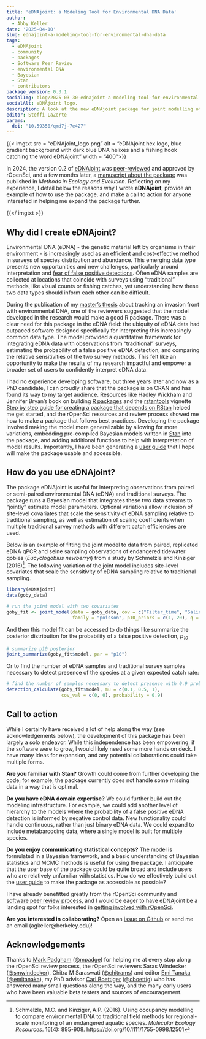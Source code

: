 ```yaml
---
title: 'eDNAjoint: a Modeling Tool for Environmental DNA Data'
author:
  - Abby Keller
date: '2025-04-10'
slug: ednajoint-a-modeling-tool-for-environmental-dna-data
tags:
  - eDNAjoint
  - community
  - packages
  - Software Peer Review
  - environmental DNA
  - Bayesian
  - Stan
  - contributors
package_version: 0.3.1
socialImg: blog/2025-03-30-ednajoint-a-modeling-tool-for-environmental-dna-data/eDNAjoint_logo.png
socialAlt: eDNAjoint logo.
description: A look at the new eDNAjoint package for joint modelling of eDNA and traditional species survey methods.
editor: Steffi LaZerte
params: 
  doi: "10.59350/qmd7j-7e427"
---
```


<!--/html_preserve-->
{{< imgtxt src = "eDNAjoint_logo.png" alt = "eDNAjoint hex logo, blue gradient background with dark blue DNA helixes and a fishing hook catching the word eDNAjoint" width = "400">}}
<!--/html_preserve-->

In 2024, the version 0.2 of [eDNAjoint](https://docs.ropensci.org/eDNAjoint/) was [peer-reviewed](https://github.com/ropensci/software-review/issues/642#issuecomment-2328265662) and approved by rOpenSci, and a few months later, a [manuscript about the package](https://doi.org/10.1111/2041-210X.70000) was published in *Methods in Ecology and Evolution*. Reflecting on my experience, I detail below the reasons why I wrote **eDNAjoint**, provide an example of how to use the package, and make a call to action for anyone interested in helping me expand the package further. 

<!--/html_preserve-->
{{</ imgtxt >}}
<!--/html_preserve-->

## Why did I create eDNAjoint?

Environmental DNA (eDNA) - the genetic material left by organisms in their environment - is increasingly used as an efficient and cost-effective method in surveys of species distribution and abundance. This emerging data type presents new opportunities and new challenges, particularly around interpretation and [fear of false positive detections](https://doi.org/10.1111/jfb.14218). Often eDNA samples are collected at locations that coincide with surveys using "traditional" methods, like visual counts or fishing catches, yet understanding how these two data types should inform each other can be difficult.

During the publication of my [master’s thesis](https://doi.org/10.1002/eap.2561) about tracking an invasion front with environmental DNA, one of the reviewers suggested that the model developed in the research would make a good R package. There was a clear need for this package in the eDNA field: the ubiquity of eDNA data had outpaced software designed specifically for interpreting this increasingly common data type. The model provided a quantitative framework for integrating eDNA data with observations from “traditional” surveys, estimating the probability of a false positive eDNA detection, and comparing the relative sensitivities of the two survey methods. This felt like an opportunity to make the results of my research impactful and empower a broader set of users to confidently interpret eDNA data.

I had no experience developing software, but three years later and now as a PhD candidate, I can proudly share that the package is on CRAN and has found its way to my target audience. Resources like Hadley Wickham and Jennifer Bryan’s book on building [R packages](https://r-pkgs.org/) and the [rstantools](https://mc-stan.org/rstantools/) vignette [Step by step guide for creating a package that depends on RStan](https://mc-stan.org/rstantools/articles/minimal-rstan-package.html) helped me get started, and the rOpenSci resources and review process showed me how to make a package that follows best practices.
Developing the package involved making the model more generalizable by allowing for more variations, embedding pre-compiled Bayesian models written in [Stan](https://mc-stan.org/) into the package, and adding additional functions to help with interpretation of model results. Importantly, I have been generating a [user guide](https://ednajoint.netlify.app/) that I hope will make the package usable and accessible.

## How do you use eDNAjoint?

The package eDNAjoint is useful for interpreting observations from paired or semi-paired environmental DNA (eDNA) and traditional surveys. The package runs a Bayesian model that integrates these two data streams to “jointly” estimate model parameters. Optional variations allow inclusion of site-level covariates that scale the sensitivity of eDNA sampling relative to traditional sampling, as well as estimation of scaling coefficients when multiple traditional survey methods with different catch efficiencies are used.

Below is an example of fitting the joint model to data from paired, replicated eDNA qPCR and seine sampling observations of endangered tidewater gobies
(*Eucyclogobius newberryi*) from a study by Schmelzle and Kinziger
(2016)[^1]. The following variation of the joint model includes site-level
covariates that scale the sensitivity of eDNA sampling relative to
traditional sampling.

```r
library(eDNAjoint)
data(goby_data)

# run the joint model with two covariates
goby_fit <- joint_model(data = goby_data, cov = c("Filter_time", "Salinity"), 
                        family = "poisson", p10_priors = c(1, 20), q = FALSE)
```

And then this model fit can be accessed to do things like summarize the
posterior distribution for the probability of a false positive
detection, *p<sub>10</sub>*

```r
# summarize p10 posterior
joint_summarize(goby_fit$model, par = "p10")
```

Or to find the number of eDNA samples and traditional survey samples
necessary to detect presence of the species at a given expected catch
rate:

```r
# find the number of samples necessary to detect presence with 0.9 probability
detection_calculate(goby_fit$model, mu = c(0.1, 0.5, 1), 
                    cov_val = c(0, 0), probability = 0.9)
```

## Call to action

While I certainly have received a lot of help along the way (see acknowledgements below), the development of this package has been largely a solo endeavor. While this independence has been empowering, if the software were to grow, I would likely need some more hands on deck. I have many ideas for expansion, and any potential collaborations could take multiple forms. 

**Are you familiar with Stan?** Growth could come from further developing the code; for example, the package currently does not handle some missing data in a way that is optimal.

**Do you have eDNA domain expertise?** We could further build out the modeling infrastructure. For example, we could add another level of hierarchy to the models where the probability of a false positive eDNA detection is informed by negative control data. New functionality could handle continuous, rather than just binary eDNA data. We could expand to include metabarcoding data, where a single model is built for multiple species.

**Do you enjoy communicating statistical concepts?** The model is formulated in a Bayesian framework, and a basic understanding of Bayesian statistics and MCMC methods is useful for using the package. I anticipate that the user base of the package could be quite broad and include users who are relatively unfamiliar with statistics. How do we effectively build out the [user guide](https://ednajoint.netlify.app/) to make the package as accessible as possible? 

I have already benefitted greatly from the rOpenSci community and [software peer review process](https://github.com/ropensci/software-review/issues/642#issuecomment-2328265662), and I would be eager to have eDNAjoint be a landing spot for folks interested in [getting involved with rOpenSci](https://ropensci.org/events/coworking-2025-03/).

**Are you interested in collaborating?** Open an [issue on Github](https://github.com/ropensci/eDNAjoint/issues) or send me an email (agkeller@berkeley.edu)!

## Acknowledgements

Thanks to [Mark Padgham](/author/mark-padgham/) ([@mpadge](https://github.com/mpadge)) for helping me at every stop along the rOpenSci review process, the rOpenSci reviewers Saras Windecker ([@smwindecker](https://github.com/smwindecker)), Chitra M Saraswati ([@chitrams](https://github.com/chitrams)) and editor [Emi Tanaka](/author/emi-tanaka/) ([@emitanaka](https://github.com/emitanaka)), my PhD advisor [Carl Boettiger](/author/carl-boettiger/) ([@cboettig](https://github.com/cboettig)) who has answered many small questions along the way, and the many early users who have been valuable beta testers and sources of encouragement.

[^1]: Schmelzle, M.C. and Kinziger, A.P. (2016). Using occupancy modelling to compare environmental DNA to traditional field methods for regional-scale monitoring of an endangered aquatic species. *Molecular Ecology Resources*. 16(4): 895-908. https://doi.org/10.1111/1755-0998.12501

